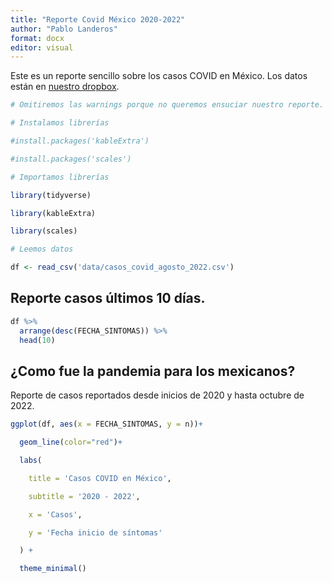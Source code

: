 ```yaml
---
title: "Reporte Covid México 2020-2022"
author: "Pablo Landeros"
format: docx
editor: visual
---
```


Este es un reporte sencillo sobre los casos COVID en México. Los datos están en [nuestro dropbox](https://www.dropbox.com/sh/yd73542zaptsjti/AAByxnocfxM2FCoh7LjRg8Gwa/datos?dl=0&preview=casos_covid_agosto_2022.csv&subfolder_nav_tracking=1).

```r
# Omitiremos las warnings porque no queremos ensuciar nuestro reporte. Notemos que instalaremos y usaremos dos librerías nuevas.

# Instalamos librerías

#install.packages('kableExtra')

#install.packages('scales')

# Importamos librerías

library(tidyverse)

library(kableExtra)

library(scales)

# Leemos datos

df <- read_csv('data/casos_covid_agosto_2022.csv')

```

## Reporte casos últimos 10 días. 

```r
df %>% 
  arrange(desc(FECHA_SINTOMAS)) %>% 
  head(10)
```

## ¿Como fue la pandemia para los mexicanos?

Reporte de casos reportados desde inicios de 2020 y hasta octubre de 2022.

```r
ggplot(df, aes(x = FECHA_SINTOMAS, y = n))+

  geom_line(color="red")+

  labs(

    title = 'Casos COVID en México',

    subtitle = '2020 - 2022',

    x = 'Casos',

    y = 'Fecha inicio de síntomas'

  ) +

  theme_minimal()
```
